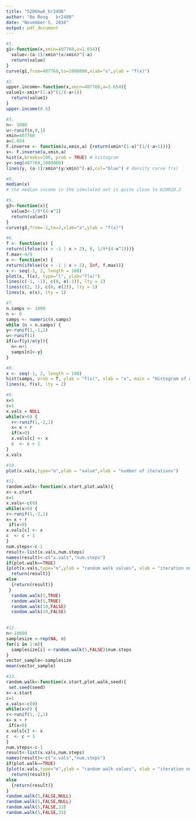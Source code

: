 ```yaml
---
title: "5206hw6_br2498"
author: "Bo Rong   br2498"
date: "November 5, 2016"
output: pdf_document
---
```


```r
#1.
g1<-function(x,xmin=407760,a=2.654){
  value<-(a-1)/xmin*(x/xmin)^(-a)
  return(value)
}
curve(g1,from=407760,to=1000000,xlab="x",ylab = "f(x)")
```

```r
#2.
upper.income<-function(x,xmin=407760,a=2.654){
value1<-xmin*(1-x)^(1/(-a+1))
  return(value1)
}
upper.income(0.5)

```

```r
#3.
n<- 1000
u<-runif(n,0,1)
xmin=407760
a=2.654
F.inverse <- function(u,xmin,a) {return(xmin*(1-u)^(1/(-a+1)))}
x<- F.inverse(u,xmin,a)
hist(x,breaks=100, prob = TRUE) # histogram
y<-seq(407760,1000000)
lines(y, (a-1)/xmin*(y/xmin)^(-a),col="blue") # density curve f(x)

```



```r
#4.
median(x)
# the median income in the simulated set is quite close to 620020.2

```


```r
#5.
g3<-function(x){
  value3<-1/9*(4-x^2)
  return(value3)
}
curve(g3,from=-1,to=2,xlab="x",ylab = "f(x)")
```

```r
#6.
f <- function(x) {
return(ifelse((x < -1 | x > 2), 0, 1/9*(4-x^2)))}
f.max<-4/9
e <- function(x) {
return(ifelse((x < -1 | x > 2), Inf, f.max))}
x <- seq(-1, 2, length = 100)
plot(x, f(x), type="l", ylab="f(x)")
lines(c(-1, -1), c(0, e(-1)), lty = 1)
lines(c(2, 2), c(0, e(2)), lty = 1)
lines(x, e(x), lty = 1)
```


```r
#7.
n.samps <- 1000  
n <- 0  
samps <- numeric(n.samps) 
while (n < n.samps) {
y<-runif(1,-1,2)
u<-runif(1)
if(u<f(y)/e(y)){
  n<-n+1
  samps[n]<-y}
}


```



```r
#8.
x <- seq(-1, 2, length = 100)
hist(samps, prob = T, ylab = "f(x)", xlab = "x", main = "Histogram of draws from f(x)")
lines(x, f(x), lty = 2)
```



```r
#9.
x=5
c=1
x.vals = NULL
while(x>0) {
  r<-runif(1,-2,1)
  x= x + r
  if(x>0)
  x.vals[c] <- x 
  c  <- c + 1
}
x.vals
```


```r
#10.
plot(x.vals,type="o",ylab = "value",xlab = "number of iterations")

```

```r
#11.
random.walk<-function(x.start,plot.walk){
x<-x.start
c=1
x.vals<-c(0)
while(x>0) {
r<-runif(1,-2,1)
x= x + r
 if(x>0)
x.vals[c] <- x 
c  <- c + 1
}
num.steps<-c-1
result<-list(x.vals,num.steps)
names(result)<-c("x.vals","num.steps")
if(plot.walk==TRUE) 
{plot(x.vals,type="o",ylab = "random walk values", xlab = "iteration number")
  return(result)}
else
  {return(result)}
 }
  random.walk(5,TRUE)
  random.walk(5,TRUE)
  random.walk(10,FALSE)
  random.walk(10,FALSE)
  
```


```r
#12.
n<-10000
samplesize <-rep(NA, n)
for(i in 1:n){
  samplesize[i] <-random.walk(5,FALSE)$num.steps
}
vector_sample<-samplesize
mean(vector_sample)
```

```r
#13.
random.walk<-function(x.start,plot.walk,seed){
 set.seed(seed)
x<-x.start
c=1
x.vals<-c(0)
while(x>0) {
r<-runif(1,-2,1)
x= x + r
 if(x>0)
x.vals[c] <- x 
c  <- c + 1
}
num.steps<-c-1
result<-list(x.vals,num.steps)
names(result)<-c("x.vals","num.steps")
if(plot.walk==TRUE) 
{plot(x.vals,type="o",ylab = "random walk values", xlab = "iteration number")
  return(result)}
else
  {return(result)}
}
random.walk(5,FALSE,NULL)
random.walk(5,FALSE,NULL)
random.walk(5,FALSE,33)
random.walk(5,FALSE,33)
```




